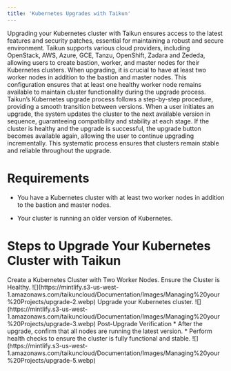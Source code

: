 ```yaml
---
title: 'Kubernetes Upgrades with Taikun'
---
```


Upgrading your Kubernetes cluster with Taikun ensures access to the latest features and security patches, essential for maintaining a robust and secure environment. Taikun supports various cloud providers, including OpenStack, AWS, Azure, GCE, Tanzu, OpenShift, Zadara and Zededa, allowing users to create bastion, worker, and master nodes for their Kubernetes clusters. When upgrading, it is crucial to have at least two worker nodes in addition to the bastion and master nodes. This configuration ensures that at least one healthy worker node remains available to maintain cluster functionality during the upgrade process. Taikun’s Kubernetes upgrade process follows a step-by-step procedure, providing a smooth transition between versions. When a user initiates an upgrade, the system updates the cluster to the next available version in sequence, guaranteeing compatibility and stability at each stage. If the cluster is healthy and the upgrade is successful, the upgrade button becomes available again, allowing the user to continue upgrading incrementally. This systematic process ensures that clusters remain stable and reliable throughout the upgrade.

# Requirements

* You have a Kubernetes cluster with at least two worker nodes in addition to the bastion and master nodes.

* Your cluster is running an older version of Kubernetes.

# Steps to Upgrade Your Kubernetes Cluster with Taikun

<AccordionGroup>
  <Accordion title="Step 1" >
    Create a Kubernetes Cluster with Two Worker Nodes.
  </Accordion>
  <Accordion title="Step 2">
    Ensure the Cluster is Healthy.
    <Frame caption="Healthy Cluster">
      ![](https://mintlify.s3-us-west-1.amazonaws.com/taikuncloud/Documentation/Images/Managing%20your%20Projects/upgrade-2.webp)
    </Frame>
  </Accordion>

  <Accordion title="Step 3">
    Upgrade your Kubernetes cluster.
    <Frame caption="Public Repositories">
      ![](https://mintlify.s3-us-west-1.amazonaws.com/taikuncloud/Documentation/Images/Managing%20your%20Projects/upgrade-3.webp)
    </Frame>
  </Accordion>
  <Accordion title="Step 4">
   Post-Upgrade Verification
    * After the upgrade, confirm that all nodes are running the latest version.
    * Perform health checks to ensure the cluster is fully functional and stable.
    <Frame caption="Upgrade verification">
      ![](https://mintlify.s3-us-west-1.amazonaws.com/taikuncloud/Documentation/Images/Managing%20your%20Projects/upgrade-5.webp)
    </Frame>
  </Accordion>
</AccordionGroup>